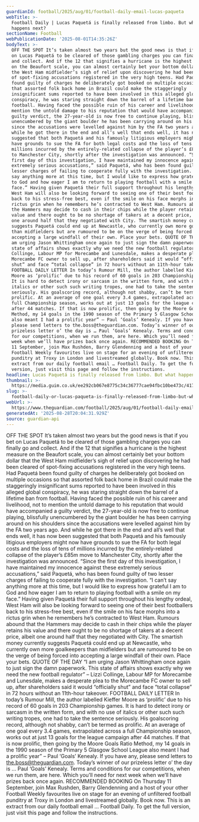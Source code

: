 ```yaml
---
guardianId: football/2025/aug/01/football-daily-email-lucas-paqueta
webTitle: >-
  Football Daily | Lucas Paquetá is finally released from limbo. But what
  happens next?
sectionName: Football
webPublicationDate: '2025-08-01T14:35:26Z'
bodyText: >-
  OFF THE SPOT It’s taken almost two years but the good news is that if you bet
  on Lucas Paquetá to be cleared of those gambling charges you can finally go
  and collect. And if the 12 that signifies a hurricane is the highest measure
  on the Beaufort scale, you can almost certainly bet your bottom dollar that
  the West Ham midfielder’s sigh of relief upon discovering he had been cleared
  of spot-fixing accusations registered in the very high teens. Had Paquetá been
  found guilty of charges he deliberately got booked on multiple occasions so
  that assorted folk back home in Brazil could make the staggeringly
  insignificant sums reported to have been involved in this alleged global
  conspiracy, he was staring straight down the barrel of a lifetime ban from
  football. Having faced the possible ruin of his career and livelihood, not to
  mention the untold damage to his reputation that would have accompanied a
  guilty verdict, the 27-year-old is now free to continue playing, blissfully
  unencumbered by the giant boulder he has been carrying around on his shoulders
  since the accusations were levelled against him by the FA two years ago. And
  while he got there in the end and all’s well that ends well, it has now been
  suggested that both Paquetá and his famously litigious employers might now
  have grounds to sue the FA for both legal costs and the loss of tens of
  millions incurred by the entirely-related collapse of the player’s £85m move
  to Manchester City, shortly after the investigation was announced. “Since the
  first day of this investigation, I have maintained my innocence against these
  extremely serious accusations,” said Paquetá, who has been found guilty of two
  lesser charges of failing to cooperate fully with the investigation. “I can’t
  say anything more at this time, but I would like to express how grateful I am
  to God and how eager I am to return to playing football with a smile on my
  face.” Having given Paquetá their full support throughout his lengthy ordeal,
  West Ham will also be looking forward to seeing one of their best footballers
  back to his stress-free best, even if the smile on his face morphs into a
  rictus grin when he remembers he’s contracted to West Ham. Rumours abound that
  the Hammers may decide to cash in their chips while the player retains his
  value and there ought to be no shortage of takers at a decent price, albeit
  one around half that they negotiated with City. The smartish money currently
  suggests Paquetá could end up at Newcastle, who currently own more goalkeepers
  than midfielders but are rumoured to be on the verge of being forced into
  accepting a large windfall of their own. Place your bets. QUOTE OF THE DAY “I
  am urging Jason Whittingham once again to just sign the damn paperwork. This
  state of affairs shows exactly why we need the new football regulator” – Lizzi
  Collinge, Labour MP for Morecambe and Lunesdale, makes a desperate plea to the
  Morecambe FC owner to sell up, after shareholders said it would “officially
  shut” and face “total collapse” in 72 hours without an 11th-hour takeover.
  FOOTBALL DAILY LETTER In today’s Rumour Mill, the author labelled Kieffer
  Moore as ‘prolific’ due to his record of 60 goals in 203 Championship games.
  It is hard to detect irony or sarcasm in the written form, and with no use of
  italics or other such such writing tropes, one had to take the sentence
  seriously. His goalscoring record, although not shabby, can’t be termed as
  prolific. At an average of one goal every 3.4 games, extrapolated across a
  full Championship season, works out at just 13 goals for the league campaign
  after 44 matches. If that is now prolific, then going by the Moore Goals Ratio
  Method, my 14 goals in the 1990 season of the Primary 5 Glasgow School League
  also meant I had a prolific year” – Paul ‘Goals’ Kenealy. If you have any,
  please send letters to the.boss@theguardian.com. Today’s winner of our
  prizeless letter o’ the day is … Paul ‘Goals’ Kenealy. Terms and conditions
  for our competitions, when we run them, are here. Which you’ll need for next
  week when we’ll have prizes back once again. RECOMMENDED BOOKING On Thursday
  11 September, join Max Rushden, Barry Glendenning and a host of your other
  Football Weekly favourites live on stage for an evening of unfiltered football
  punditry at Troxy in London and livestreamed globally. Book now. This is an
  extract from our daily football email … Football Daily. To get the full
  version, just visit this page and follow the instructions.
headline: Lucas Paquetá is finally released from limbo. But what happens next?
thumbnail: >-
  https://media.guim.co.uk/ee292cb067e8775c34c36777cae94fbc10be473c/417_152_3975_3180/500.jpg
slug: >-
  football-daily-or-lucas-paqueta-is-finally-released-from-limbo-but-what-happens-next
webUrl: >-
  https://www.theguardian.com/football/2025/aug/01/football-daily-email-lucas-paqueta
generatedAt: '2025-08-28T20:04:31.929Z'
source: guardian-api
---
```

OFF THE SPOT It’s taken almost two years but the good news is that if you bet on Lucas Paquetá to be cleared of those gambling charges you can finally go and collect. And if the 12 that signifies a hurricane is the highest measure on the Beaufort scale, you can almost certainly bet your bottom dollar that the West Ham midfielder’s sigh of relief upon discovering he had been cleared of spot-fixing accusations registered in the very high teens. Had Paquetá been found guilty of charges he deliberately got booked on multiple occasions so that assorted folk back home in Brazil could make the staggeringly insignificant sums reported to have been involved in this alleged global conspiracy, he was staring straight down the barrel of a lifetime ban from football. Having faced the possible ruin of his career and livelihood, not to mention the untold damage to his reputation that would have accompanied a guilty verdict, the 27-year-old is now free to continue playing, blissfully unencumbered by the giant boulder he has been carrying around on his shoulders since the accusations were levelled against him by the FA two years ago. And while he got there in the end and all’s well that ends well, it has now been suggested that both Paquetá and his famously litigious employers might now have grounds to sue the FA for both legal costs and the loss of tens of millions incurred by the entirely-related collapse of the player’s £85m move to Manchester City, shortly after the investigation was announced. “Since the first day of this investigation, I have maintained my innocence against these extremely serious accusations,” said Paquetá, who has been found guilty of two lesser charges of failing to cooperate fully with the investigation. “I can’t say anything more at this time, but I would like to express how grateful I am to God and how eager I am to return to playing football with a smile on my face.” Having given Paquetá their full support throughout his lengthy ordeal, West Ham will also be looking forward to seeing one of their best footballers back to his stress-free best, even if the smile on his face morphs into a rictus grin when he remembers he’s contracted to West Ham. Rumours abound that the Hammers may decide to cash in their chips while the player retains his value and there ought to be no shortage of takers at a decent price, albeit one around half that they negotiated with City. The smartish money currently suggests Paquetá could end up at Newcastle, who currently own more goalkeepers than midfielders but are rumoured to be on the verge of being forced into accepting a large windfall of their own. Place your bets. QUOTE OF THE DAY “I am urging Jason Whittingham once again to just sign the damn paperwork. This state of affairs shows exactly why we need the new football regulator” – Lizzi Collinge, Labour MP for Morecambe and Lunesdale, makes a desperate plea to the Morecambe FC owner to sell up, after shareholders said it would “officially shut” and face “total collapse” in 72 hours without an 11th-hour takeover. FOOTBALL DAILY LETTER In today’s Rumour Mill, the author labelled Kieffer Moore as ‘prolific’ due to his record of 60 goals in 203 Championship games. It is hard to detect irony or sarcasm in the written form, and with no use of italics or other such such writing tropes, one had to take the sentence seriously. His goalscoring record, although not shabby, can’t be termed as prolific. At an average of one goal every 3.4 games, extrapolated across a full Championship season, works out at just 13 goals for the league campaign after 44 matches. If that is now prolific, then going by the Moore Goals Ratio Method, my 14 goals in the 1990 season of the Primary 5 Glasgow School League also meant I had a prolific year” – Paul ‘Goals’ Kenealy. If you have any, please send letters to the.boss@theguardian.com. Today’s winner of our prizeless letter o’ the day is … Paul ‘Goals’ Kenealy. Terms and conditions for our competitions, when we run them, are here. Which you’ll need for next week when we’ll have prizes back once again. RECOMMENDED BOOKING On Thursday 11 September, join Max Rushden, Barry Glendenning and a host of your other Football Weekly favourites live on stage for an evening of unfiltered football punditry at Troxy in London and livestreamed globally. Book now. This is an extract from our daily football email … Football Daily. To get the full version, just visit this page and follow the instructions.
